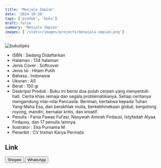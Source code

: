 ```yaml
---
title: 'Menjala Impian'
date: '2024-10-28'
tags: ['produk', 'buku']
draft: false
summary: 'Menjala Impian'
images: ['/static/images/projects/menajala-impian.png']
---
```


![bukuhpks](/static/images/projects/menajala-impian.png)

- ISBN : Sedang Didaftarkan
- Halaman : 134 halaman
- Jenis Cover : Softcover
- Jenis Isi : Hitam Putih
- Bahasa : Indonesia
- Ukuran : A5
- Berat : 150 gr
- Deskripsi Produk : Buku ini berisi dua puluh cerpen yang menyentuh hati. Cerita khas remaja dan segala problematikanya. Setiap ceritanya mengandung nilai-nilai Pancasila. Beriman, bertakwa kepada Tuhan Yang Maha Esa, dan berakhlak mulia, berkebhinekaan global, bergotong royong, mandiri, bernalar kritis, dan kreatif.
- Penulis : Fania Fawas Ful’asr, Nasywah Amirah Firdausi, Istyfadah Alyaa Firdausy, dan 17 penulis lainnya.
- Ilustrator : Eka Purnama M
- Penerbit : CV Inshan Karya Permata

## Link

<div>
<a
  href="https://s.shopee.co.id/Vp0wy7yoj"
  target="_blank"
>
  <button className="btn-shopee">Shopee</button>
</a>

  <a href="https://wa.me/6281567891021" target="_blank">
    <button className="btn-wa">WhatsApp</button>
  </a>
</div>
